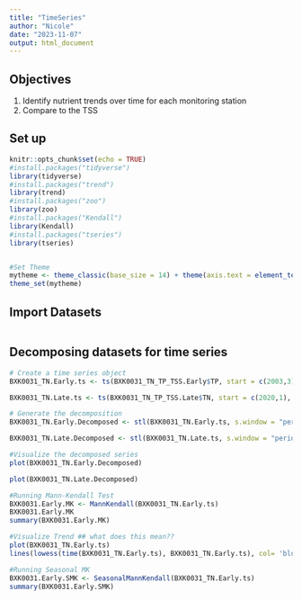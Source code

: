 ```yaml
---
title: "TimeSeries"
author: "Nicole"
date: "2023-11-07"
output: html_document
---
```

## Objectives
1. Identify nutrient trends over time for each monitoring station
2. Compare to the TSS

## Set up
```r
knitr::opts_chunk$set(echo = TRUE)
#install.packages("tidyverse")
library(tidyverse)
#install.packages("trend")
library(trend)
#install.packages("zoo")
library(zoo)
#install.packages("Kendall")
library(Kendall)
#install.packages("tseries")
library(tseries)


#Set Theme
mytheme <- theme_classic(base_size = 14) + theme(axis.text = element_text(color = "black"), legend.position = "top")
theme_set(mytheme)
```

## Import Datasets
```r

```

## Decomposing datasets for time series
```r
# Create a time series object
BXK0031_TN.Early.ts <- ts(BXK0031_TN_TP_TSS.Early$TP, start = c(2003,3), frequency =12)

BXK0031_TN.Late.ts <- ts(BXK0031_TN_TP_TSS.Late$TN, start = c(2020,1), end = c(2022, 12), frequency =12)

# Generate the decomposition
BXK0031_TN.Early.Decomposed <- stl(BXK0031_TN.Early.ts, s.window = "periodic")

BXK0031_TN.Late.Decomposed <- stl(BXK0031_TN.Late.ts, s.window = "periodic")

#Visualize the decomposed series
plot(BXK0031_TN.Early.Decomposed)

plot(BXK0031_TN.Late.Decomposed)

#Running Mann-Kendall Test
BXK0031.Early.MK <- MannKendall(BXK0031_TN.Early.ts)
BXK0031.Early.MK
summary(BXK0031.Early.MK)

#Visualize Trend ## what does this mean??
plot(BXK0031_TN.Early.ts)
lines(lowess(time(BXK0031_TN.Early.ts), BXK0031_TN.Early.ts), col= 'blue')

#Running Seasonal MK
BXK0031.Early.SMK <- SeasonalMannKendall(BXK0031_TN.Early.ts)
summary(BXK0031.Early.SMK)

```